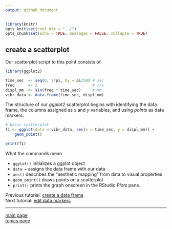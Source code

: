 ```yaml
---
output: github_document
---
```


```r
library(knitr)
opts_knit$set(root.dir = "../")
opts_chunk$set(echo = TRUE, messages = FALSE, collapse = TRUE)
```

## create a scatterplot 

Our scatterplot script to this point consists of

```r
library(ggplot2)

time_sec  <- seq(0, 2*pi, by = pi/50) # sec
freq      <- 2                        # r/s
displ_mm  <- sin(freq * time_sec)     # mm
vibr_data <- data.frame(time_sec, displ_mm)
```

The structure of our *ggplot2* scatterplot begins with identifying the data frame, the columns assigned as *x* and *y* variables, and using *points* as data markers.   

```r
# basic scatterplot
f1 <- ggplot(data = vibr_data, aes(x = time_sec, y = displ_mm)) +
	geom_point()

print(f1)
```

What the commands mean

- `ggplot()` initializes a ggplot object
- `data = ` assigns the data frame with our data 
- `aes()` describes the "aesthetic mapping" from data to visual properties
- `geom_point()` draws points on a scatterplot 
- `print()` prints the graph onscreen in the RStudio *Plots* pane. 








Previous tutorial: [create a data frame](tut-0303_create-data-frame.md)<br>
Next tutorial: [edit data markers](tut-0305_edit-data-markers.md)


---

[main page](../README.md)<br> 
[topics page](README-by-topic.md)
